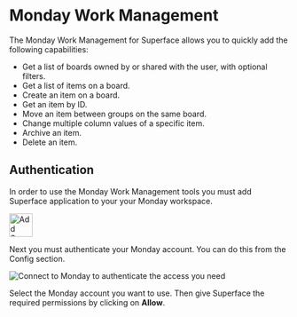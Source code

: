 # Monday Work Management

The Monday Work Management for Superface allows you to quickly add the following capabilities:

- Get a list of boards owned by or shared with the user, with optional filters.
- Get a list of items on a board.
- Create an item on a board.
- Get an item by ID.
- Move an item between groups on the same board.
- Change multiple column values of a specific item.
- Archive an item.
- Delete an item.


## Authentication

In order to use the Monday Work Management tools you must add Superface application to your your Monday workspace.

<a href="https://auth.monday.com/oauth2/authorize?client_id=34d6484538311b0636b409ea5664f1ec&response_type=install">
  <img
    alt="Add Superface to monday.com"
    height="42"
    src="/img/tools/tools-monday-add-btn.png"
  />
</a>

Next you must authenticate your Monday account. You can do this from the Config section.

![Connect to Monday to authenticate the access you need](/img/tools/tools-monday.png)

Select the Monday account you want to use. Then give Superface the required permissions by clicking on **Allow**.

